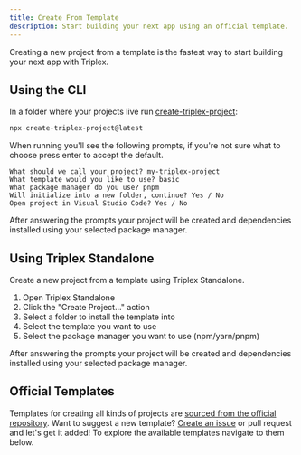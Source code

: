 ```yaml
---
title: Create From Template
description: Start building your next app using an official template.
---
```


Creating a new project from a template is the fastest way to start building your next app with Triplex.

## Using the CLI

In a folder where your projects live run [create-triplex-project](/docs/api-reference/cli/create-triplex-project):

```bash filename="Terminal"
npx create-triplex-project@latest
```

When running you'll see the following prompts, if you're not sure what to choose press enter to accept the default.

```text filename="Terminal"
What should we call your project? my-triplex-project
What template would you like to use? basic
What package manager do you use? pnpm
Will initialize into a new folder, continue? Yes / No
Open project in Visual Studio Code? Yes / No
```

After answering the prompts your project will be created and dependencies installed using your selected package manager.

## Using Triplex Standalone

Create a new project from a template using Triplex Standalone.

1. Open Triplex Standalone
1. Click the "Create Project..." action
1. Select a folder to install the template into
1. Select the template you want to use
1. Select the package manager you want to use (npm/yarn/pnpm)

After answering the prompts your project will be created and dependencies installed using your selected package manager.

## Official Templates

Templates for creating all kinds of projects are [sourced from the official repository](https://github.com/trytriplex/triplex/tree/main/packages/create-triplex-project/templates). Want to suggest a new template? [Create an issue](https://github.com/trytriplex/triplex/issues/new) or pull request and let's get it added! To explore the available templates navigate to them below.
